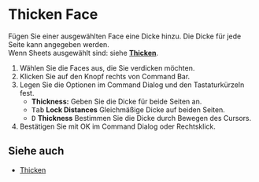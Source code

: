 
# Thicken Face

<Reference shortcut="" command="Thicken Face" button="Rechts von Command Bar" />

Fügen Sie einer ausgewählten Face eine Dicke hinzu. Die Dicke für jede Seite kann angegeben werden.<br />
Wenn Sheets ausgewählt sind: siehe [**Thicken**](./thicken).

1. Wählen Sie die Faces aus, die Sie verdicken möchten.
2. Klicken Sie auf den Knopf <ButtonIcon type="button-thicken" /> rechts von Command Bar.
3. Legen Sie die Optionen im Command Dialog und den Tastaturkürzeln fest.
    - **Thickness:** Geben Sie die Dicke für beide Seiten an.
    - <kbd>Tab</kbd> **Lock Distances** Gleichmäßige Dicke auf beiden Seiten.
    - <kbd>D</kbd> **Thickness** Bestimmen Sie die Dicke durch Bewegen des Cursors.
4. Bestätigen Sie mit OK im Command Dialog oder Rechtsklick.

## Siehe auch
- [Thicken](./thicken)